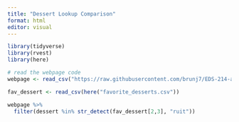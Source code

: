 ```yaml
---
title: "Dessert Lookup Comparison"
format: html
editor: visual
---
```


```r
library(tidyverse)
library(rvest)
library(here)

# read the webpage code
webpage <- read_csv("https://raw.githubusercontent.com/brunj7/EDS-214-analytical-workflows/main/data/iconic_desserts.csv")

fav_dessert <- read_csv(here("favorite_desserts.csv"))
```

```r
webpage %>% 
  filter(dessert %in% str_detect(fav_dessert[2,3], "ruit"))
```
